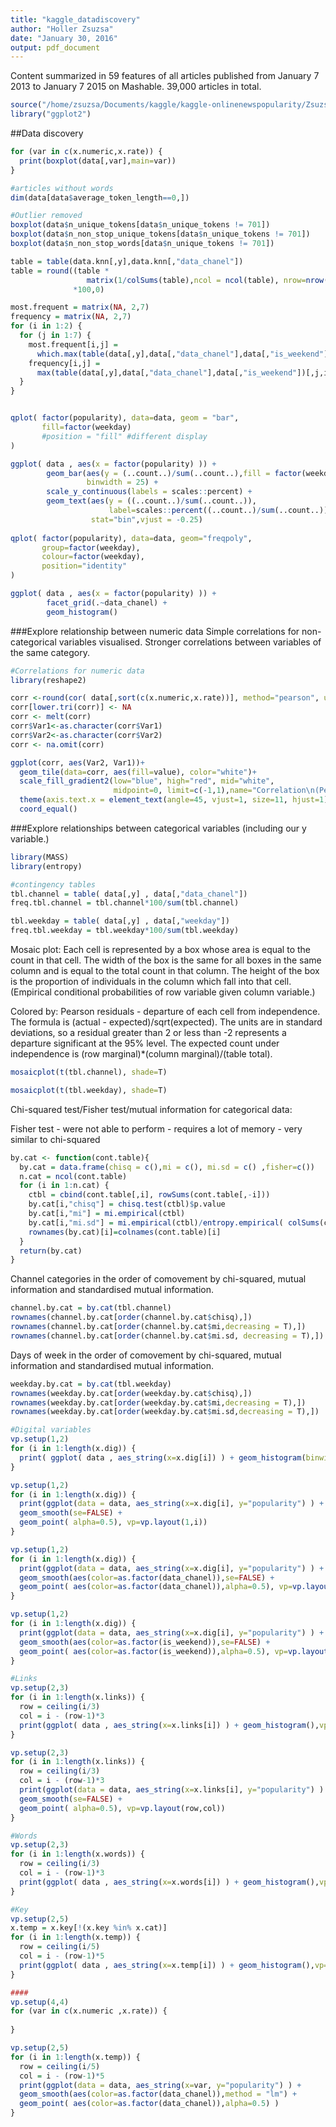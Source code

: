 ```yaml
---
title: "kaggle_datadiscovery"
author: "Holler Zsuzsa"
date: "January 30, 2016"
output: pdf_document
---
```


Content summarized in 59 features of all articles published from January 7 2013 to January 7 2015 on Mashable. 39,000 articles in total.

```r
source("/home/zsuzsa/Documents/kaggle/kaggle-onlinenewspopularity/Zsuzsi/data_read.R")
library("ggplot2")
```

##Data discovery

```r
for (var in c(x.numeric,x.rate)) {
  print(boxplot(data[,var],main=var))
} 

#articles without words
dim(data[data$average_token_length==0,])

#Outlier removed
boxplot(data$n_unique_tokens[data$n_unique_tokens != 701])
boxplot(data$n_non_stop_unique_tokens[data$n_unique_tokens != 701])
boxplot(data$n_non_stop_words[data$n_unique_tokens != 701])

table = table(data.knn[,y],data.knn[,"data_chanel"])
table = round((table * 
                 matrix(1/colSums(table),ncol = ncol(table), nrow=nrow(table) ,byrow=T))
              *100,0)

most.frequent = matrix(NA, 2,7)
frequency = matrix(NA, 2,7)
for (i in 1:2) {
  for (j in 1:7) {
    most.frequent[i,j] = 
      which.max(table(data[,y],data[,"data_chanel"],data[,"is_weekend"])[,j,i])
    frequency[i,j] = 
      max(table(data[,y],data[,"data_chanel"],data[,"is_weekend"])[,j,i])
  }
}


qplot( factor(popularity), data=data, geom = "bar",
       fill=factor(weekday)
       #position = "fill" #different display
)

ggplot( data , aes(x = factor(popularity) )) +  
        geom_bar(aes(y = (..count..)/sum(..count..),fill = factor(weekday)), 
                 binwidth = 25) + 
        scale_y_continuous(labels = scales::percent) +
        geom_text(aes(y = ((..count..)/sum(..count..)),
                      label=scales::percent((..count..)/sum(..count..))),
                  stat="bin",vjust = -0.25)
      
qplot( factor(popularity), data=data, geom="freqpoly", 
       group=factor(weekday), 
       colour=factor(weekday),
       position="identity"
)

ggplot( data , aes(x = factor(popularity) )) +  
        facet_grid(.~data_chanel) +
        geom_histogram()

```

###Explore relationship between numeric data
Simple correlations for non-categorical variables visualised. Stronger correlations between variables of the same category.

```r
#Correlations for numeric data
library(reshape2)

corr <-round(cor( data[,sort(c(x.numeric,x.rate))], method="pearson", use="pairwise.complete.obs"),2)
corr[lower.tri(corr)] <- NA
corr <- melt(corr)
corr$Var1<-as.character(corr$Var1)
corr$Var2<-as.character(corr$Var2)
corr <- na.omit(corr)

ggplot(corr, aes(Var2, Var1))+
  geom_tile(data=corr, aes(fill=value), color="white")+
  scale_fill_gradient2(low="blue", high="red", mid="white", 
                       midpoint=0, limit=c(-1,1),name="Correlation\n(Pearson)")+
  theme(axis.text.x = element_text(angle=45, vjust=1, size=11, hjust=1))+
  coord_equal()

```

###Explore relationships between categorical variables (including our y variable.)

```r

library(MASS)
library(entropy)

#contingency tables
tbl.channel = table( data[,y] , data[,"data_chanel"]) 
freq.tbl.channel = tbl.channel*100/sum(tbl.channel)

tbl.weekday = table( data[,y] , data[,"weekday"]) 
freq.tbl.weekday = tbl.weekday*100/sum(tbl.weekday)
```

Mosaic plot: Each cell is represented by a box whose area is equal to the count in that cell. The width of the box is the same for all boxes in the same column and is equal to the total count in that column. The height of the box is the proportion of individuals in the column which fall into that cell. (Empirical conditional probabilities of row variable given column variable.)

Colored by: Pearson residuals - departure of each cell from independence. The formula is (actual - expected)/sqrt(expected). The units are in standard deviations, so a residual greater than 2 or less than -2 represents a departure significant at the 95% level. The expected count under independence is (row marginal)*(column marginal)/(table total).

```r
mosaicplot(t(tbl.channel), shade=T)

```

```r
mosaicplot(t(tbl.weekday), shade=T)
```

Chi-squared test/Fisher test/mutual information for categorical data:

Fisher test - were not able to perform - requires a lot of memory - very similar to chi-squared

```r
by.cat <- function(cont.table){
  by.cat = data.frame(chisq = c(),mi = c(), mi.sd = c() ,fisher=c())
  n.cat = ncol(cont.table)
  for (i in 1:n.cat) {
    ctbl = cbind(cont.table[,i], rowSums(cont.table[,-i])) 
    by.cat[i,"chisq"] = chisq.test(ctbl)$p.value
    by.cat[i,"mi"] = mi.empirical(ctbl)
    by.cat[i,"mi.sd"] = mi.empirical(ctbl)/entropy.empirical( colSums(ctbl) )
    rownames(by.cat)[i]=colnames(cont.table)[i]
  }
  return(by.cat)
}
```

Channel categories in the order of comovement by chi-squared, mutual information and standardised mutual information.

```r
channel.by.cat = by.cat(tbl.channel)
rownames(channel.by.cat[order(channel.by.cat$chisq),])
rownames(channel.by.cat[order(channel.by.cat$mi,decreasing = T),])
rownames(channel.by.cat[order(channel.by.cat$mi.sd, decreasing = T),])
```

Days of week in the order of comovement by chi-squared, mutual information and standardised mutual information.

```r
weekday.by.cat = by.cat(tbl.weekday)
rownames(weekday.by.cat[order(weekday.by.cat$chisq),])
rownames(weekday.by.cat[order(weekday.by.cat$mi,decreasing = T),])
rownames(weekday.by.cat[order(weekday.by.cat$mi.sd,decreasing = T),])

```

```r
#Digital variables
vp.setup(1,2)
for (i in 1:length(x.dig)) {
  print( ggplot( data , aes_string(x=x.dig[i]) ) + geom_histogram(binwidth=1 ), vp=vp.layout(1,i))
}

vp.setup(1,2)
for (i in 1:length(x.dig)) {
  print(ggplot(data = data, aes_string(x=x.dig[i], y="popularity") ) +
  geom_smooth(se=FALSE) +
  geom_point( alpha=0.5), vp=vp.layout(1,i))
}

vp.setup(1,2)
for (i in 1:length(x.dig)) {
  print(ggplot(data = data, aes_string(x=x.dig[i], y="popularity") ) +
  geom_smooth(aes(color=as.factor(data_chanel)),se=FALSE) +
  geom_point( aes(color=as.factor(data_chanel)),alpha=0.5), vp=vp.layout(1,i))
}

vp.setup(1,2)
for (i in 1:length(x.dig)) {
  print(ggplot(data = data, aes_string(x=x.dig[i], y="popularity") ) +
  geom_smooth(aes(color=as.factor(is_weekend)),se=FALSE) +
  geom_point( aes(color=as.factor(is_weekend)),alpha=0.5), vp=vp.layout(1,i))
}

#Links
vp.setup(2,3)
for (i in 1:length(x.links)) {
  row = ceiling(i/3)
  col = i - (row-1)*3
  print(ggplot( data , aes_string(x=x.links[i]) ) + geom_histogram(),vp=vp.layout(row,col))
}

vp.setup(2,3)
for (i in 1:length(x.links)) {
  row = ceiling(i/3)
  col = i - (row-1)*3
  print(ggplot(data = data, aes_string(x=x.links[i], y="popularity") ) +
  geom_smooth(se=FALSE) +
  geom_point( alpha=0.5), vp=vp.layout(row,col))
}

#Words
vp.setup(2,3)
for (i in 1:length(x.words)) {
  row = ceiling(i/3)
  col = i - (row-1)*3
  print(ggplot( data , aes_string(x=x.words[i]) ) + geom_histogram(),vp=vp.layout(row,col))
}

#Key
vp.setup(2,5)
x.temp = x.key[!(x.key %in% x.cat)]
for (i in 1:length(x.temp)) {
  row = ceiling(i/5)
  col = i - (row-1)*5
  print(ggplot( data , aes_string(x=x.temp[i]) ) + geom_histogram(),vp=vp.layout(row,col))
}

####
vp.setup(4,4)
for (var in c(x.numeric ,x.rate)) {
  
}

vp.setup(2,5)
for (i in 1:length(x.temp)) {
  row = ceiling(i/5)
  col = i - (row-1)*5
  print(ggplot(data = data, aes_string(x=var, y="popularity") ) +
  geom_smooth(aes(color=as.factor(data_chanel)),method = "lm") +
  geom_point( aes(color=as.factor(data_chanel)),alpha=0.5) )
}



```
